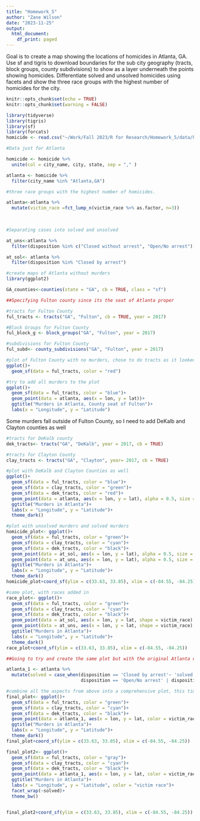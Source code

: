 ```yaml
---
title: "Homework_5"
author: "Zane Wilson"
date: "2023-11-25"
output:
  html_document:
    df_print: paged
---
```





Goal is to create a map showing the locations of homicides in Atlanta, GA. Use sf and tigris to download boundaries for the sub city geography (tracts, block groups, county subdivisions) to show as a layer underneath the points showing homicides. Differentiate solved and unsolved homicides using facets and show the three race groups with the highest number of homicides for the city. 

```r
knitr::opts_chunk$set(echo = TRUE)
knitr::opts_chunk$set(warning = FALSE)
```


```r
library(tidyverse)
library(tigris)
library(sf)
library(forcats)
homicide <- read.csv("~/Work/Fall 2023/R for Research/Homework_5/data/homicide-data.csv")


```


```r
#Data just for Atlanta 

homicide <- homicide %>% 
  unite(col = city_name, city, state, sep = "," )

atlanta <- homicide %>% 
  filter(city_name %in% "Atlanta,GA")

#three race groups with the highest number of homicides.

atlanta<-atlanta %>% 
  mutate(victim_race =fct_lump_n(victim_race %>% as.factor, n=3))
  
  

```

```r
#Separating cases into solved and unsolved 

at_uns<-atlanta %>% 
  filter(disposition %in% c("Closed without arrest", "Open/No arrest"))

at_sol<- atlanta %>% 
  filter(disposition %in% "Closed by arrest")

```

```r
#create maps of Atlanta without murders
library(ggplot2)

GA_counties<-counties(state = "GA", cb = TRUE, class = "sf")

##Specifying Fulton county since its the seat of Atlanta proper

#tracts for Fulton County
ful_tracts <- tracts("GA", "Fulton", cb = TRUE, year = 2017)

#Block Groups for Fulton County
ful_block_g <- block_groups("GA", "Fulton", year = 2017)

#subdivisions for Fulton County
ful_subd<- county_subdivisions("GA", "Fulton", year = 2017)


```

```r
#plot of Fulton County with no murders, chose to do tracts as it looked the best  
ggplot()+
  geom_sf(data = ful_tracts, color = "red")

```

```r
#try to add all murders to the plot
ggplot()+
  geom_sf(data = ful_tracts, color = "blue")+
  geom_point(data = atlanta, aes(x = lon, y = lat))+
  ggtitle("Murders in Atlanta, County seat of Fulton")+
  labs(x = "Longitude", y = "Latitude")

```
\newpage



Some murders fall outside of Fulton County, so I need to add DeKalb and Clayton counties as well 

```r
#tracts for DeKalb county
dek_tracts<- tracts("GA", "DeKalb", year = 2017, cb = TRUE)

#tracts for Clayton County
clay_tracts <- tracts("GA", "Clayton", year= 2017, cb = TRUE)
```
```r
#plot with DeKalb and Clayton Counties as well
ggplot()+
  geom_sf(data = ful_tracts, color = "blue")+
  geom_sf(data = clay_tracts, color = "green")+
  geom_sf(data = dek_tracts, color = "red")+
  geom_point(data = atlanta, aes(x = lon, y = lat), alpha = 0.5, size = 0.75, color = "black")+
  ggtitle("Murders in Atlanta")+
  labs(x = "Longitude", y = "Latitude")+
  theme_dark()

```
```r
#plot with unsolved murders and solved murders 
homicide_plot<- ggplot()+
  geom_sf(data = ful_tracts, color = "green")+
  geom_sf(data = clay_tracts, color = "cyan")+
  geom_sf(data = dek_tracts, color = "black")+
  geom_point(data = at_sol, aes(x = lon, y = lat), alpha = 0.5, size = 0.75, color = "blue")+
  geom_point(data = at_uns, aes(x = lon, y = lat), alpha = 0.5, size = 0.75, color = "red")+
  ggtitle("Murders in Atlanta")+
  labs(x = "Longitude", y = "Latitude")+
  theme_dark()
homicide_plot+coord_sf(ylim = c(33.63, 33.85), xlim = c(-84.55, -84.25))
```

```r
#same plot, with races added in 
race_plot<- ggplot()+
  geom_sf(data = ful_tracts, color = "green")+
  geom_sf(data = clay_tracts, color = "cyan")+
  geom_sf(data = dek_tracts, color = "black")+
  geom_point(data = at_sol, aes(x = lon, y = lat, shape = victim_race), alpha = 0.5, size = 0.75, color = "blue")+
  geom_point(data = at_uns, aes(x = lon, y = lat, shape = victim_race), alpha = 0.5, size = 0.75, color = "red")+
  ggtitle("Murders in Atlanta")+
  labs(x = "Longitude", y = "Latitude")+
  theme_dark()
race_plot+coord_sf(ylim = c(33.63, 33.85), xlim = c(-84.55, -84.25))
```

```r
##Going to try and create the same plot but with the original Atlanta data set, creating a new variable that determines if the case is solved or unsolved

atlanta_1 <- atlanta %>% 
  mutate(solved = case_when(disposition == 'Closed by arrest'~ 'solved',
                            disposition == 'Open/No arrest' | disposition == 'Closed without arrest' ~ 'unsolved'))
```

```r
#combine all the aspects from above into a comprehensive plot, this time with legends for solved vs unsolved.
final_plot<- ggplot()+
  geom_sf(data = ful_tracts, color = "green")+
  geom_sf(data = clay_tracts, color = "cyan")+
  geom_sf(data = dek_tracts, color = "black")+
  geom_point(data = atlanta_1, aes(x = lon, y = lat, color = victim_race, shape = solved), alpha = 0.75, size = 0.75)+
  ggtitle("Murders in Atlanta")+
  labs(x = "Longitude", y = "Latitude")+
  theme_dark()
final_plot+coord_sf(ylim = c(33.63, 33.85), xlim = c(-84.55, -84.25))

```

```r
final_plot2<- ggplot()+
  geom_sf(data = ful_tracts, color = "gray")+
  geom_sf(data = clay_tracts, color = "cyan")+
  geom_sf(data = dek_tracts, color = "black")+
  geom_point(data = atlanta_1, aes(x = lon, y = lat, color = victim_race), alpha = 0.75, size = 0.75)+
  ggtitle("Murders in Atlanta")+
  labs(x = "Longitude", y = "Latitude", color = "victim race")+
  facet_wrap(~solved)+
  theme_bw()


final_plot2+coord_sf(ylim = c(33.63, 33.85), xlim = c(-84.55, -84.25))
```